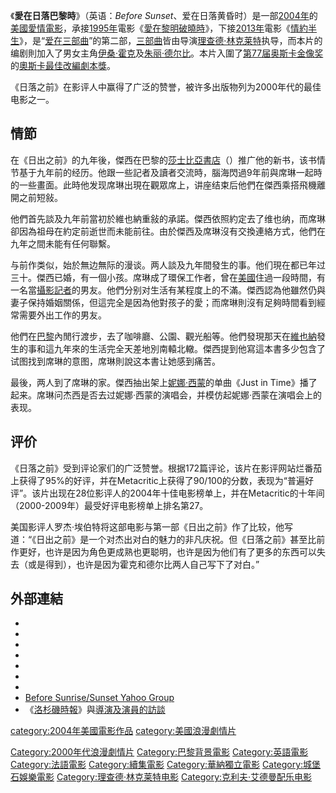 {{noteTA
|T=zh-hk:日落巴黎; zh-tw:愛在日落巴黎時; zh-cn:日落之前;
|G1=Show
|1=zh-hk:情約半生; zh-tw:愛在午夜希臘時; zh-cn:午夜之前;
|2=zh-hk:情留半天; zh-tw:愛在黎明破曉時; zh-cn:日出之前;
|3=zh-hk:日落巴黎; zh-tw:愛在日落巴黎時; zh-cn:日落之前;
}}
{{Infobox Film
| name = 日落巴黎
| original_name = {{lang|en|''Before Sunset''}}
| image = Before Sunset movie.jpg
| caption = 電影海報
| imdb_id = 0381681
| director = [[李察·林尼特|李察·林尼特]]（{{lang|en|Richard Linklater}}）
| writer = 李察·林尼特<br>[[伊芬·鶴健|伊芬·鶴健]]<br>[[茱莉·蝶兒|茱莉·蝶兒]]
| starring = 伊芬·鶴健<br>茱莉·蝶兒
| music = 茱莉·蝶兒
| cinematography = {{tsl|en|Lee Daniel|李·丹尼尔}}
| producer = 李察·林尼特
| distributor = [[華納獨立影片公司|華納獨立影片公司]]
| released = 2004
| runtime = 80分鐘
| amg_id = 1:303145
| country = {{美國電影產地}}
| language = [[英語|英語]]、[[法語|法語]]
| budget = 
| preceded_by = 《[[愛在黎明破曉時|愛在黎明破曉時]]》
| followed_by = 《[[愛在午夜希臘時|愛在午夜希臘時]]》
| 臺灣片名 = 愛在日落巴黎時
| cn_name        = 日落之前/爱在日落黄昏时
| tw_name        = 爱在日落巴黎时
| hk_name        = 日落巴黎
|
}}

《'''愛在日落巴黎時'''》（英语：''Before Sunset''、爱在日落黄昏时）是一部[[2004年電影|2004年]]的[[美國電影|美國]][[愛情電影|愛情電影]]，承接[[1995年電影|1995年]]電影《[[愛在黎明破曉時|愛在黎明破曉時]]》，下接[[2013年電影|2013年]]電影《[[情約半生|情約半生]]》，是“[[爱在三部曲|爱在三部曲]]”的第二部，[[三部曲|三部曲]]皆由导演[[理查德·林克莱特|理查德·林克莱特]]执导，而本片的编剧則加入了男女主角[[伊桑·霍克|伊桑·霍克]]及[[朱丽·德尔比|朱丽·德尔比]]。本片入圍了[[第77届奥斯卡金像奖|第77届]][[奥斯卡金像奖|奥斯卡金像奖]]的[[奧斯卡最佳改編劇本獎|奧斯卡最佳改編劇本獎]]。

《日落之前》在影评人中赢得了广泛的赞誉，被许多出版物列为2000年代的最佳电影之一。

==情節==
在《日出之前》的九年後，傑西在巴黎的[[莎士比亞書店|莎士比亞書店]]（{{lang|en|Shakespeare and Company}}）推广他的新书，该书情节基于九年前的经历。他跟一些記者及讀者交流時，腦海閃過9年前與席琳一起時的一些畫面。此時他发现席琳出現在觀眾席上，讲座结束后他們在傑西乘搭飛機離開之前短敍。

他們首先談及九年前當初於維也納重敍的承諾。傑西依照約定去了维也纳，而席琳卻因為祖母在約定前逝世而未能前往。由於傑西及席琳沒有交換連絡方式，他們在九年之間未能有任何聯繫。

与前作类似，始於無边無际的漫谈。两人談及九年間發生的事。他们現在都已年过三十。傑西已婚，有一個小孩。席琳成了環保工作者，曾在[[美國|美國]]住過一段時間，有一名當[[攝影記者|攝影記者]]的男友。他們分别对生活有某程度上的不滿。傑西認為他雖然仍與妻子保持婚姻關係，但這完全是因為他對孩子的愛；而席琳則沒有足夠時間看到經常需要外出工作的男友。

他們在[[巴黎|巴黎]]內閒行渡步，去了咖啡廳、公園、觀光船等。他們發現那天在[[維也納|維也納]]發生的事和這九年來的生活完全天差地別南轅北轍。傑西提到他寫這本書多少包含了试图找到席琳的意图，席琳則說这本書让她感到痛苦。

最後，两人到了席琳的家。傑西抽出架上[[妮娜·西蒙|妮娜·西蒙]]的单曲《Just in Time》播了起来。席琳问杰西是否去过妮娜·西蒙的演唱会，并模仿起妮娜·西蒙在演唱会上的表现。

==评价==
《日落之前》受到评论家们的广泛赞誉。根据172篇评论，该片在影评网站烂番茄上获得了95%的好评，并在Metacritic上获得了90/100的分数，表现为“普遍好评”。该片出现在28位影评人的2004年十佳电影榜单上，并在Metacritic的十年间（2000-2009年）最受好评电影榜单上排名第27。

美国影评人罗杰·埃伯特将这部电影与第一部《日出之前》作了比较，他写道：“《日出之前》是一个对杰出对白的魅力的非凡庆祝。但《日落之前》甚至比前作更好，也许是因为角色更成熟也更聪明，也许是因为他们有了更多的东西可以失去（或是得到），也许是因为霍克和德尔比两人自己写下了对白。”

== 外部連結 ==
{{wikiquote}}
* {{official|http://www.beforesunset.com/}}
* {{imdb title|id=0381681}}
*{{Douban|id=1291990}}
* {{Amg movie|303145}}
* {{mojo title|id=beforesunset}}
* {{rotten-tomatoes|id=before_sunset}}
* {{metacritic film|id=beforesunset}}
* [https://web.archive.org/web/20080127234101/http://movies.groups.yahoo.com/group/sunriseandsunset/ Before Sunrise/Sunset Yahoo Group]
*《[[洛杉磯時報|洛杉磯時報]]》與[http://articles.latimes.com/2004/jun/20/entertainment/ca-verini20 導演及演員的訪談] {{Wayback|url=http://articles.latimes.com/2004/jun/20/entertainment/ca-verini20 |date=20100307145719 }}

{{Richard Linklater}}
{{DEFAULTSORT:Before Sunet}}
[[category:2004年美國電影作品|category:2004年美國電影作品]]
[[category:美國浪漫劇情片|category:美國浪漫劇情片]]
[[Category:2000年代浪漫劇情片|Category:2000年代浪漫劇情片]]
[[Category:巴黎背景電影|Category:巴黎背景電影]]
[[Category:英語電影|Category:英語電影]]
[[Category:法語電影|Category:法語電影]]
[[Category:續集電影|Category:續集電影]]
[[Category:華納獨立電影|Category:華納獨立電影]]
[[Category:城堡石娛樂電影|Category:城堡石娛樂電影]]
[[Category:理查德·林克莱特电影|Category:理查德·林克莱特电影]]
[[Category:克利夫·艾德曼配乐电影|Category:克利夫·艾德曼配乐电影]]